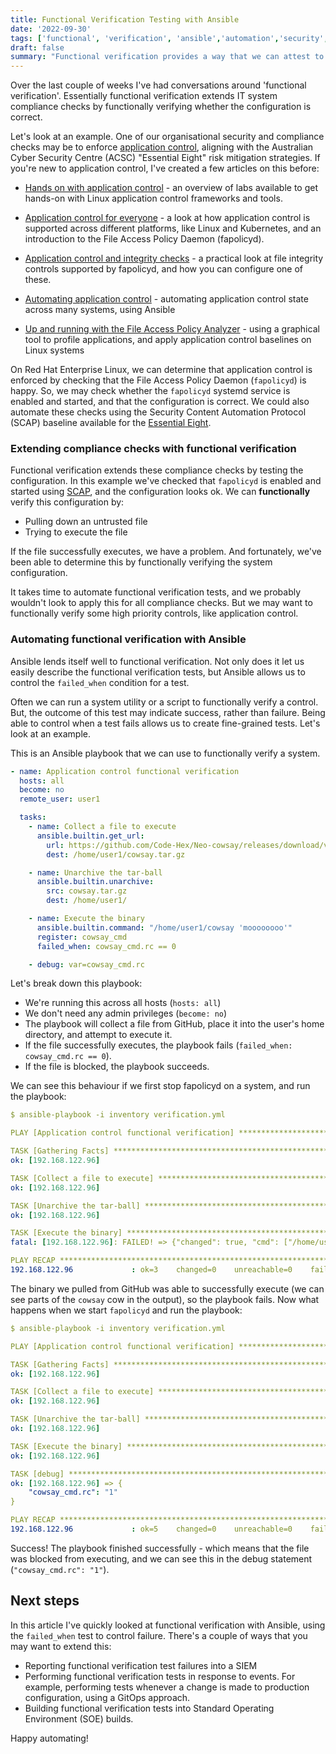 ```yaml
---
title: Functional Verification Testing with Ansible
date: '2022-09-30'
tags: ['functional', 'verification', 'ansible','automation','security','compliance']
draft: false
summary: "Functional verification provides a way that we can attest to the configuration of a device or system, and verify compliance controls. This article looks at a functional verification approach using Ansible."
---
```

Over the last couple of weeks I've had conversations around 'functional verification'. Essentially functional verification extends IT system compliance checks by functionally verifying whether the configuration is correct.

Let's look at an example. One of our organisational security and compliance checks may be to enforce [application control](/blog/app-control-for-everyone), aligning with the Australian Cyber Security Centre (ACSC) "Essential Eight" risk mitigation strategies. If you're new to application control, I've created a few articles on this before:

- [Hands on with application control](/blog/hands-on-app-control) - an overview of labs available to get hands-on with Linux application control frameworks and tools.

- [Application control for everyone](/blog/app-control-for-everyone) - a look at how application control is supported across different platforms, like Linux and Kubernetes, and an introduction to the File Access Policy Daemon (fapolicyd).

- [Application control and integrity checks](/blog/fapolicyd-integrity) - a practical look at file integrity controls supported by fapolicyd, and how you can configure one of these.

- [Automating application control](/blog/automating-app-control) - automating application control state across many systems, using Ansible

- [Up and running with the File Access Policy Analyzer](/blog/fapolicyd-analyzer) - using a graphical tool to profile applications, and apply application control baselines on Linux systems 

On Red Hat Enterprise Linux, we can determine that application control is enforced by checking that the File Access Policy Daemon (`fapolicyd`) is happy. So, we may check whether the `fapolicyd` systemd service is enabled and started, and that the configuration is correct. We could also automate these checks using the Security Content Automation Protocol (SCAP) baseline available for the [Essential Eight](https://www.redhat.com/en/blog/implementing-acsc-essential-eight-baseline-security-automation-red-hat-enterprise-linux).

### Extending compliance checks with functional verification

Functional verification extends these compliance checks by testing the configuration. In this example we've checked that `fapolicyd` is enabled and started using [SCAP](https://csrc.nist.gov/projects/security-content-automation-protocol), and the configuration looks ok. We can **functionally** verify this configuration by:

- Pulling down an untrusted file
- Trying to execute the file

If the file successfully executes, we have a problem. And fortunately, we've been able to determine this by functionally verifying the system configuration.

It takes time to automate functional verification tests, and we probably wouldn't look to apply this for all compliance checks. But we may want to functionally verify some high priority controls, like application control.

### Automating functional verification with Ansible

Ansible lends itself well to functional verification. Not only does it let us easily describe the functional verification tests, but Ansible allows us to control the `failed_when` condition for a test.

Often we can run a system utility or a script to functionally verify a control. But, the outcome of this test may indicate success, rather than failure. Being able to control when a test fails allows us to create fine-grained tests. Let's look at an example.

This is an Ansible playbook that we can use to functionally verify a system.
```yaml
- name: Application control functional verification
  hosts: all
  become: no
  remote_user: user1

  tasks:
    - name: Collect a file to execute
      ansible.builtin.get_url:
        url: https://github.com/Code-Hex/Neo-cowsay/releases/download/v2.0.4/cowsay_2.0.4_Linux_x86_64.tar.gz
        dest: /home/user1/cowsay.tar.gz

    - name: Unarchive the tar-ball
      ansible.builtin.unarchive:
        src: cowsay.tar.gz
        dest: /home/user1/

    - name: Execute the binary
      ansible.builtin.command: "/home/user1/cowsay 'moooooooo'"
      register: cowsay_cmd
      failed_when: cowsay_cmd.rc == 0

    - debug: var=cowsay_cmd.rc
```
Let's break down this playbook:

- We're running this across all hosts (`hosts: all`)
- We don't need any admin privileges (`become: no`)
- The playbook will collect a file from GitHub, place it into the user's home directory, and attempt to execute it.
- If the file successfully executes, the playbook fails (`failed_when: cowsay_cmd.rc == 0`).
- If the file is blocked, the playbook succeeds.

We can see this behaviour if we first stop fapolicyd on a system, and run the playbook:

```yaml
$ ansible-playbook -i inventory verification.yml

PLAY [Application control functional verification] ***************************************************************************************

TASK [Gathering Facts] *******************************************************************************************************************
ok: [192.168.122.96]

TASK [Collect a file to execute] *********************************************************************************************************
ok: [192.168.122.96]

TASK [Unarchive the tar-ball] ************************************************************************************************************
ok: [192.168.122.96]

TASK [Execute the binary] ****************************************************************************************************************
fatal: [192.168.122.96]: FAILED! => {"changed": true, "cmd": ["/home/user1/cowsay", "moooooooo"], "delta": "0:00:00.002626", "end": "2022-09-30 00:38:27.541135", "failed_when_result": true, "msg": "", "rc": 0, "start": "2022-09-30 00:38:27.538509", "stderr": "", "stderr_lines": [], "stdout": " ___________ \n< moooooooo >\n ----------- \n        \\   ^__^\n         \\  (oo)\\_______\n            (__)\\       )\\/\\\n                ||----w |\n                ||     ||", "stdout_lines": [" ___________ ", "< moooooooo >", " ----------- ", "        \\   ^__^", "         \\  (oo)\\_______", "            (__)\\       )\\/\\", "                ||----w |", "                ||     ||"]}

PLAY RECAP *******************************************************************************************************************************
192.168.122.96             : ok=3    changed=0    unreachable=0    failed=1    skipped=0    rescued=0    ignored=0
```

The binary we pulled from GitHub was able to successfully execute (we can see parts of the `cowsay` cow in the output), so the playbook fails. Now what happens when we start `fapolicyd` and run the playbook:

```yaml
$ ansible-playbook -i inventory verification.yml

PLAY [Application control functional verification] ***************************************************************************************

TASK [Gathering Facts] *******************************************************************************************************************
ok: [192.168.122.96]

TASK [Collect a file to execute] *********************************************************************************************************
ok: [192.168.122.96]

TASK [Unarchive the tar-ball] ************************************************************************************************************
ok: [192.168.122.96]

TASK [Execute the binary] ****************************************************************************************************************
ok: [192.168.122.96]

TASK [debug] *****************************************************************************************************************************
ok: [192.168.122.96] => {
    "cowsay_cmd.rc": "1"
}

PLAY RECAP *******************************************************************************************************************************
192.168.122.96             : ok=5    changed=0    unreachable=0    failed=0    skipped=0    rescued=0    ignored=0
```

Success! The playbook finished successfully - which means that the file was blocked from executing, and we can see this in the debug statement (`"cowsay_cmd.rc": "1"`).

## Next steps

In this article I've quickly looked at functional verification with Ansible, using the `failed_when` test to control failure. There's a couple of ways that you may want to extend this:

- Reporting functional verification test failures into a SIEM
- Performing functional verification tests in response to events. For example, performing tests whenever a change is made to production configuration, using a GitOps approach.
- Building functional verification tests into Standard Operating Environment (SOE) builds.

Happy automating!
